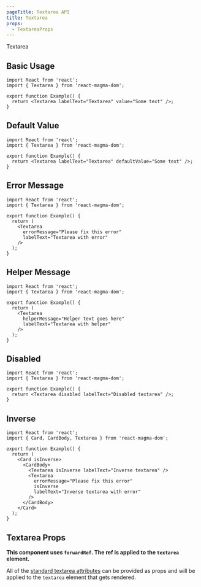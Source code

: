 ```yaml
---
pageTitle: Textarea API
title: Textarea
props:
  - TextareaProps
---
```


<DocsHeading to="/design/inputs/" type="api">
  Textarea
</DocsHeading>

## Basic Usage

```tsx
import React from 'react';
import { Textarea } from 'react-magma-dom';

export function Example() {
  return <Textarea labelText="Textarea" value="Some text" />;
}
```

## Default Value

```tsx
import React from 'react';
import { Textarea } from 'react-magma-dom';

export function Example() {
  return <Textarea labelText="Textarea" defaultValue="Some text" />;
}
```

## Error Message

```tsx
import React from 'react';
import { Textarea } from 'react-magma-dom';

export function Example() {
  return (
    <Textarea
      errorMessage="Please fix this error"
      labelText="Textarea with error"
    />
  );
}
```

## Helper Message

```tsx
import React from 'react';
import { Textarea } from 'react-magma-dom';

export function Example() {
  return (
    <Textarea
      helperMessage="Helper text goes here"
      labelText="Textarea with helper"
    />
  );
}
```

## Disabled

```tsx
import React from 'react';
import { Textarea } from 'react-magma-dom';

export function Example() {
  return <Textarea disabled labelText="Disabled textarea" />;
}
```

## Inverse

```tsx
import React from 'react';
import { Card, CardBody, Textarea } from 'react-magma-dom';

export function Example() {
  return (
    <Card isInverse>
      <CardBody>
        <Textarea isInverse labelText="Inverse textarea" />
        <Textarea
          errorMessage="Please fix this error"
          isInverse
          labelText="Inverse textarea with error"
        />
      </CardBody>
    </Card>
  );
}
```

## Textarea Props

**This component uses `forwardRef`. The ref is applied to the `textarea` element.**

All of the [standard textarea attributes](https://developer.mozilla.org/en-US/docs/Web/HTML/Element/textarea) can be provided as props and will be applied to the `textarea` element that gets rendered.

<TextareaProps />
